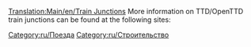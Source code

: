 [[Translation:Main/en/Train Junctions]]
{{en/-}}
More information on TTD/OpenTTD train junctions can be found at the following sites:
{{:Links/Train_Junctions}}

[[Category:ru/Поезда]]
[[Category:ru/Строительство]]
